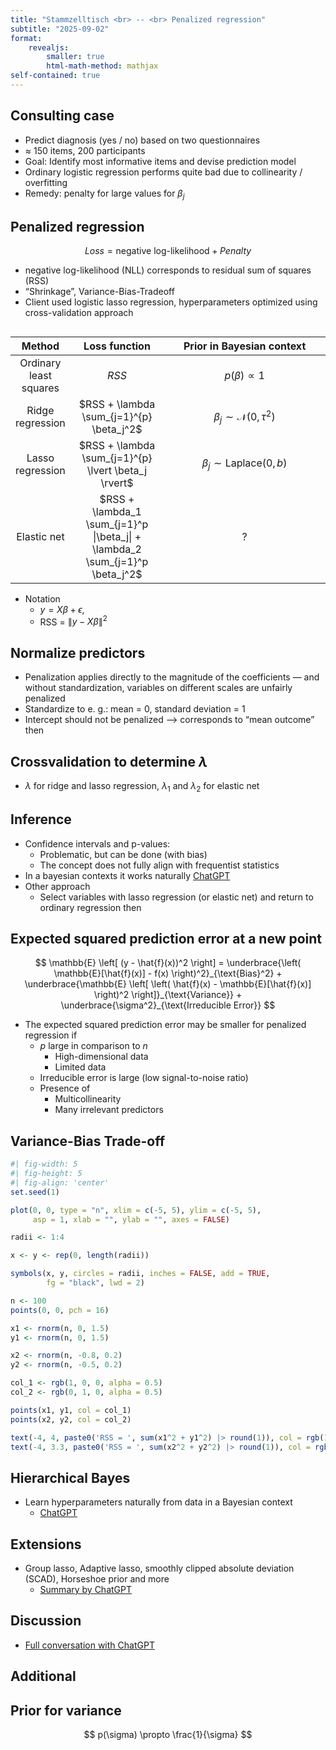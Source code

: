 ```yaml
---
title: "Stammzelltisch <br> -- <br> Penalized regression"
subtitle: "2025-09-02"
format: 
    revealjs:
        smaller: true
        html-math-method: mathjax
self-contained: true
---
```


## Consulting case
* Predict diagnosis (yes / no) based on two questionnaires
* $\approx$ 150 items, 200 participants
* Goal: Identify most informative items and devise prediction model
* Ordinary logistic regression performs quite bad due to collinearity / overfitting
* Remedy: penalty for large values for $\beta_j$

## Penalized regression
$$
Loss = \text{negative log-likelihood} + Penalty
$$

* negative log-likelihood (NLL) corresponds to residual sum of squares (RSS)
* "Shrinkage", Variance-Bias-Tradeoff
* Client used logistic lasso regression, hyperparameters optimized using cross-validation approach

## 

| Method | Loss function | Prior in Bayesian context |
|:------:|:-------------:|:-------------------------:|
| Ordinary least squares | $RSS$ | $p(\beta) \propto 1$|
| Ridge regression | $RSS + \lambda \sum_{j=1}^{p} \beta_j^2$ | $\beta_j \sim \mathcal{N}(0, \tau^2)$ |
| Lasso regression | $RSS + \lambda \sum_{j=1}^{p} \lvert \beta_j \rvert$ | $\beta_j \sim \text{Laplace}(0, b)$ |
| Elastic net | $RSS + \lambda_1 \sum_{j=1}^p |\beta_j| + \lambda_2 \sum_{j=1}^p \beta_j^2$ | ? |

* Notation
  * $y = X\beta + \epsilon$,  
  * RSS = $\|y - X\beta\|^2$


## Normalize predictors
* Penalization applies directly to the magnitude of the coefficients — and without standardization, variables on different scales are unfairly penalized
* Standardize to e. g.: mean = 0, standard deviation = 1
* Intercept should not be penalized --> corresponds to "mean outcome" then

## Crossvalidation to determine $\lambda$
* $\lambda$ for ridge and lasso regression, $\lambda_1$ and $\lambda_2$ for elastic net

## Inference
* Confidence intervals and p-values: 
  * Problematic, but can be done (with bias)
  * The concept does not fully align with frequentist statistics
* In a bayesian contexts it works naturally
[ChatGPT](https://chatgpt.com/s/t_68ad9754481881918cfe7d4844b13ae5)
* Other approach
  * Select variables with lasso regression (or elastic net) and return to ordinary regression then

## Expected squared prediction error at a new point
$$
\mathbb{E} \left[ (y - \hat{f}(x))^2 \right] =
\underbrace{\left( \mathbb{E}[\hat{f}(x)] - f(x) \right)^2}_{\text{Bias}^2} +
\underbrace{\mathbb{E} \left[ \left( \hat{f}(x) - \mathbb{E}[\hat{f}(x)] \right)^2 \right]}_{\text{Variance}} +
\underbrace{\sigma^2}_{\text{Irreducible Error}}
$$

* The expected squared prediction error may be smaller for penalized regression if
  * $p$ large in comparison to $n$
    * High-dimensional data
    * Limited data
  * Irreducible error is large (low signal-to-noise ratio)
  * Presence of
    * Multicollinearity
    * Many irrelevant predictors

## Variance-Bias Trade-off
```r
#| fig-width: 5
#| fig-height: 5
#| fig-align: 'center'
set.seed(1)

plot(0, 0, type = "n", xlim = c(-5, 5), ylim = c(-5, 5),
     asp = 1, xlab = "", ylab = "", axes = FALSE)

radii <- 1:4

x <- y <- rep(0, length(radii))

symbols(x, y, circles = radii, inches = FALSE, add = TRUE,
        fg = "black", lwd = 2)

n <- 100
points(0, 0, pch = 16)

x1 <- rnorm(n, 0, 1.5)
y1 <- rnorm(n, 0, 1.5)

x2 <- rnorm(n, -0.8, 0.2)
y2 <- rnorm(n, -0.5, 0.2)

col_1 <- rgb(1, 0, 0, alpha = 0.5)
col_2 <- rgb(0, 1, 0, alpha = 0.5)

points(x1, y1, col = col_1)
points(x2, y2, col = col_2)

text(-4, 4, paste0('RSS = ', sum(x1^2 + y1^2) |> round(1)), col = rgb(1, 0, 0,))
text(-4, 3.3, paste0('RSS = ', sum(x2^2 + y2^2) |> round(1)), col = rgb(0, 1, 0,))
```

## Hierarchical Bayes
* Learn hyperparameters naturally from data in a Bayesian context
  * [ChatGPT](https://chatgpt.com/s/t_68ad98ec688c81918a8085332d07004e)

## Extensions
* Group lasso, Adaptive lasso, smoothly clipped absolute deviation (SCAD), Horseshoe prior and more
  * [Summary by ChatGPT](https://chatgpt.com/s/t_68ad955d84208191af66a07c8f631639)
  
## Discussion
* [Full conversation with ChatGPT](https://chatgpt.com/share/68ad968a-9784-8013-98bc-478539f4cf19)

## Additional

## Prior for variance
$$
p(\sigma) \propto \frac{1}{\sigma}
$$
